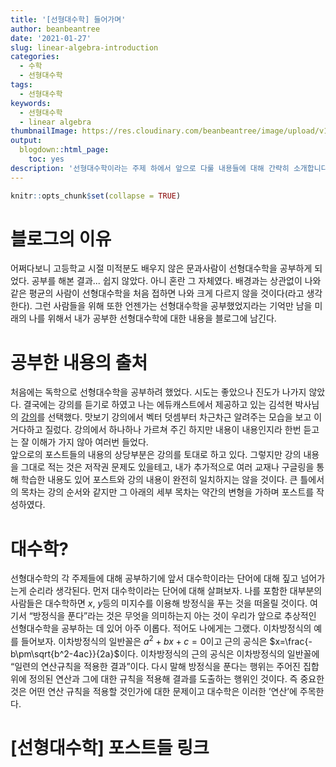 ```yaml
---
title: '[선형대수학] 들어가며'
author: beanbeantree
date: '2021-01-27'
slug: linear-algebra-introduction
categories:
  - 수학
  - 선형대수학
tags:
  - 선형대수학
keywords:
  - 선형대수학
  - linear algebra
thumbnailImage: https://res.cloudinary.com/beanbeantree/image/upload/v1611464423/1280px-Linear_subspaces_with_shading.svg_1_u0osss.png
output:
  blogdown::html_page:
    toc: yes
description: '선형대수학이라는 주제 하에서 앞으로 다룰 내용들에 대해 간략히 소개합니다.'
---
```


```r
knitr::opts_chunk$set(collapse = TRUE)
```

# 블로그의 이유
어쩌다보니 고등학교 시절 미적분도 배우지 않은 문과사람이 선형대수학을 공부하게 되었다. 공부를 해본 결과\... 쉽지 않았다. 아니 혼란 그 자체였다. 배경과는 상관없이 나와 같은 평균의 사람이 선형대수학을 처음 접하면 나와 크게 다르지 않을 것이다(라고 생각한다). 그런 사람들을 위해 또한 언젠가는 선형대수학을 공부했었지라는 기억만 남을 미래의 나를 위해서 내가 공부한 선형대수학에 대한 내용을 블로그에 남긴다.

# 공부한 내용의 출처
처음에는 독학으로 선형대수학을 공부하려 했었다. 시도는 좋았으나 진도가 나가지 않았다. 결국에는 강의를 듣기로 하였고 나는 에듀캐스트에서 제공하고 있는 김석현 박사님의 [강의](https://educast.com/course/science-engineering/LA82)를 선택했다. 맛보기 강의에서 벡터 덧셈부터 차근차근 알려주는 모습을 보고 이거다하고 질렀다. 강의에서 하나하나 가르쳐 주긴 하지만 내용이 내용인지라 한번 듣고는 잘 이해가 가지 않아 여러번 들었다.  
앞으로의 포스트들의 내용의 상당부분은 강의를 토대로 하고 있다. 그렇지만 강의 내용을 그대로 적는 것은 저작권 문제도 있을테고, 내가 추가적으로 여러 교재나 구글링을 통해 학습한 내용도 있어 포스트와 강의 내용이 완전히 일치하지는 않을 것이다. 큰 틀에서의 목차는 강의 순서와 같지만 그 아래의 세부 목차는 약간의 변형을 가하며 포스트를 작성하였다.

# 대수학?
선형대수학의 각 주제들에 대해 공부하기에 앞서 대수학이라는 단어에 대해 짚고 넘어가는게 순리라 생각된다. 먼저 대수학이라는 단어에 대해 살펴보자. 나를 포함한 대부분의 사람들은 대수학하면 $x, \ y$등의 미지수를 이용해 방정식을 푸는 것을 떠올릴 것이다. 여기서 "방정식을 푼다"라는 것은 무엇을 의미하는지 아는 것이 우리가 앞으로 추상적인 선형대수학을 공부하는 데 있어 아주 이롭다. 적어도 나에게는 그랬다. 이차방정식의 예를 들어보자. 이차방정식의 일반꼴은 $a^2 + bx + c = 0$이고 근의 공식은 $x=\frac{-b\pm\sqrt{b^2-4ac}}{2a}$이다. 이차방정식의 근의 공식은 이차방정식의 일반꼴에 "일련의 연산규칙을 적용한 결과"이다. 다시 말해 방정식을 푼다는 행위는 주어진 집합 위에 정의된 연산과 그에 대한 규칙을 적용해 결과를 도출하는 행위인 것이다. 즉 중요한 것은 어떤 연산 규칙을 적용할 것인가에 대한 문제이고 대수학은 이러한 '연산'에 주목한다.

# [선형대수학] 포스트들 링크